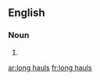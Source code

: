 ==English==

===Noun===
{{head|en|noun plural form}}

# {{plural of|long haul|lang=en}}

[[ar:long hauls]]
[[fr:long hauls]]